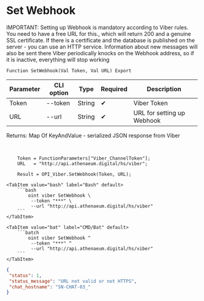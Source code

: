 ﻿---
sidebar_position: 1
description: Set Webhook and other functions to work with Viber in the Open Integration Package, a free open-source integration library for 1C:Enterprise 8, OneScript and CLI
keywords: [1C, 1С, 1С:Enterprise, 1С:Enterprise 8.3, API, Integration, Services, Exchange, OneScript, CLI, Viber]
---


# Set Webhook
IMPORTANT: Setting up Webhook is mandatory according to Viber rules. You need to have a free URL for this., which will return 200 and a genuine SSL certificate. If there is a certificate and the database is published on the server - you can use an HTTP service. Information about new messages will also be sent there Viber periodically knocks on the Webhook address, so if it is inactive, everything will stop working



`Function SetWebhook(Val Token, Val URL) Export`

  | Parameter | CLI option | Type | Required | Description |
  |-|-|-|-|-|
  | Token | --token | String | &#x2714; | Viber Token |
  | URL | --url | String | &#x2714; | URL for setting up Webhook |

  
  Returns:  Map Of KeyAndValue - serialized JSON response from Viber

<br/>




```bsl title="1C:Enterprise/OneScript code example"
    Token = FunctionParameters["Viber_ChannelToken"];
    URL   = "http://api.athenaeum.digital/hs/viber";

    Result = OPI_Viber.SetWebhook(Token, URL);
```
 

 <Tabs>
  
    <TabItem value="bash" label="Bash" default>
        ```bash
            oint viber SetWebhook \
             --token "***" \
             --url "http://api.athenaeum.digital/hs/viber"
        ```
    </TabItem>
  
    <TabItem value="bat" label="CMD/Bat" default>
        ```batch
            oint viber SetWebhook ^
             --token "***" ^
             --url "http://api.athenaeum.digital/hs/viber"
        ```
    </TabItem>
</Tabs>


```json title="Result"
{
 "status": 1,
 "status_message": "URL not valid or not HTTPS",
 "chat_hostname": "SN-CHAT-03_"
}
```
